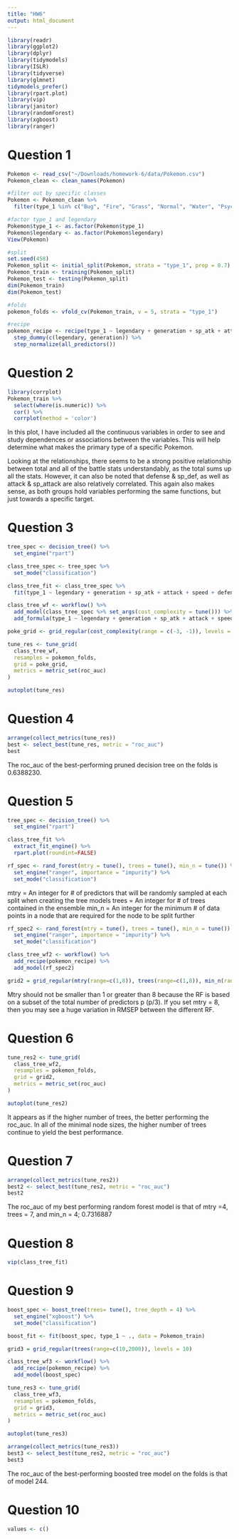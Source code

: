 ```yaml
---
title: "HW6"
output: html_document
---
```

```r
library(readr)
library(ggplot2)
library(dplyr)
library(tidymodels)
library(ISLR)
library(tidyverse)
library(glmnet)
tidymodels_prefer()
library(rpart.plot)
library(vip)
library(janitor)
library(randomForest)
library(xgboost)
library(ranger)
```


# Question 1
```r
Pokemon <- read_csv("~/Downloads/homework-6/data/Pokemon.csv")
Pokemon_clean <- clean_names(Pokemon)

#filter out by specific classes
Pokemon <- Pokemon_clean %>%
  filter(type_1 %in% c("Bug", "Fire", "Grass", "Normal", "Water", "Psychic"))

#factor type_1 and legendary
Pokemon$type_1 <- as.factor(Pokemon$type_1)
Pokemon$legendary <- as.factor(Pokemon$legendary)
View(Pokemon)

#split
set.seed(458)
Pokemon_split <- initial_split(Pokemon, strata = "type_1", prop = 0.7)
Pokemon_train <- training(Pokemon_split)
Pokemon_test <- testing(Pokemon_split)
dim(Pokemon_train)
dim(Pokemon_test)

#folds
pokemon_folds <- vfold_cv(Pokemon_train, v = 5, strata = "type_1")

#recipe
pokemon_recipe <- recipe(type_1 ~ legendary + generation + sp_atk + attack + speed + defense + hp + sp_def, Pokemon_train) %>%
  step_dummy(c(legendary, generation)) %>%
  step_normalize(all_predictors())
```

# Question 2
```r
library(corrplot)
Pokemon_train %>%
  select(where(is.numeric)) %>%
  cor() %>% 
  corrplot(method = 'color')
```
In this plot, I have included all the continuous variables in order to see and study dependences or associations between the variables. This will help determine what makes the primary type of a specific Pokemon.

Looking at the relationships, there seems to be a strong positive relationship between total and all of the battle stats understandably, as the total sums up all the stats. However, it can also be noted that defense & sp_def, as well as attack & sp_attack are also relatively correlated. This again also makes sense, as both groups hold variables performing the same functions, but just towards a specific target.

# Question 3
```r
tree_spec <- decision_tree() %>%
  set_engine("rpart")

class_tree_spec <- tree_spec %>%
  set_mode("classification")

class_tree_fit <- class_tree_spec %>%
  fit(type_1 ~ legendary + generation + sp_atk + attack + speed + defense + hp + sp_def, data=Pokemon_train)

class_tree_wf <- workflow() %>%
  add_model(class_tree_spec %>% set_args(cost_complexity = tune())) %>%
  add_formula(type_1 ~ legendary + generation + sp_atk + attack + speed + defense + hp + sp_def)

poke_grid <- grid_regular(cost_complexity(range = c(-3, -1)), levels = 10)

tune_res <- tune_grid(
  class_tree_wf, 
  resamples = pokemon_folds, 
  grid = poke_grid, 
  metrics = metric_set(roc_auc)
)

autoplot(tune_res)
```

# Question 4
```r
arrange(collect_metrics(tune_res))
best <- select_best(tune_res, metric = "roc_auc")
best

```
The roc_auc of the best-performing pruned decision tree on the folds is 0.6388230.	

# Question 5
```r
tree_spec <- decision_tree() %>%
  set_engine("rpart")

class_tree_fit %>%
  extract_fit_engine() %>%
  rpart.plot(roundint=FALSE)

```


```r
rf_spec <- rand_forest(mtry = tune(), trees = tune(), min_n = tune()) %>%
  set_engine("ranger", importance = "impurity") %>%
  set_mode("classification")
```
mtry = An integer for # of predictors that will be randomly sampled at each split when creating the tree models
trees = An integer for # of trees contained in the ensemble
min_n = An integer for the minimum # of data points in a node that are required for the node to be split further

```r
rf_spec2 <- rand_forest(mtry = tune(), trees = tune(), min_n = tune()) %>%
  set_engine("ranger", importance = "impurity") %>%
  set_mode("classification")

class_tree_wf2 <- workflow() %>%
  add_recipe(pokemon_recipe) %>%
  add_model(rf_spec2)

grid2 = grid_regular(mtry(range=c(1,8)), trees(range=c(1,8)), min_n(range=c(1,8)),levels = 8)
```
Mtry should not be smaller than 1 or greater than 8 because the RF is based on a subset of the total number of predictors p (p/3). If you set mtry = 8, then you may see a huge variation in RMSEP between the different RF.

# Question 6
``` r
tune_res2 <- tune_grid(
  class_tree_wf2,
  resamples = pokemon_folds,
  grid = grid2,
  metrics = metric_set(roc_auc)
)

autoplot(tune_res2)

```
It appears as if the higher number of trees, the better performing the roc_auc. In all of the minimal node sizes, the higher number of trees continue to yield the best performance.

# Question 7
```r
arrange(collect_metrics(tune_res2))
best2 <- select_best(tune_res2, metric = "roc_auc")
best2
```
The roc_auc of my best performing random forest model is that of mtry =4, trees = 7, and min_n = 4; 0.7316887	

# Question 8
```r
vip(class_tree_fit)
```

# Question 9
```r
boost_spec <- boost_tree(trees= tune(), tree_depth = 4) %>%
  set_engine("xgboost") %>%
  set_mode("classification")

boost_fit <- fit(boost_spec, type_1 ~ ., data = Pokemon_train)

grid3 = grid_regular(trees(range=c(10,2000)), levels = 10)

class_tree_wf3 <- workflow() %>%
  add_recipe(pokemon_recipe) %>%
  add_model(boost_spec)

tune_res3 <- tune_grid(
  class_tree_wf3,
  resamples = pokemon_folds,
  grid = grid3,
  metrics = metric_set(roc_auc)
)

autoplot(tune_res3)

arrange(collect_metrics(tune_res3))
best3 <- select_best(tune_res2, metric = "roc_auc")
best3
```
The roc_auc of the best-performing boosted tree model on the folds is that of model 244.

# Question 10
```r
values <- c()



```

